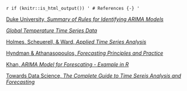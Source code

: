`r if (knitr::is_html_output()) '
# References {-}
'`

[Duke University, _Summary of Rules for Identifying ARIMA Models_](https://people.duke.edu/~rnau/arimrule.htm)

[_Global Temperature Time Series Data_](https://datahub.io/core/global-temp)

[Holmes, Scheuerell, & Ward, _Applied Time Series Analysis_](https://nwfsc-timeseries.github.io/atsa-labs/)

[Hyndman & Athanasopoulos, _Forecasting Principles and Practice_](https://otexts.com/fpp2/)

[Khan, _ARIMA Model for Forescating - Example in R_](https://rpubs.com/riazakhan94/arima_with_example)

[Towards Data Science, _The Complete Guide to Time Sereis Analysis and Forecasting_](https://towardsdatascience.com/the-complete-guide-to-time-series-analysis-and-forecasting-70d476bfe775)